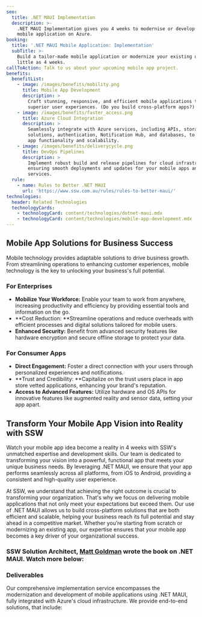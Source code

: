 ```yaml
---
seo:
  title: .NET MAUI Implementation
  description: >-
    .NET MAUI Implementation gives you 4 weeks to modernise or develop your
    mobile application on Azure.
booking:
  title: '.NET MAUI Mobile Application: Implementation'
  subTitle: >-
    Build a tailor-made mobile application or modernize your existing one in as
    little as 4 weeks.
callToAction: Talk to us about your upcoming mobile app project.
benefits:
  benefitList:
    - image: /images/benefits/mobility.png
      title: Mobile App Development
      description: >
        Craft stunning, responsive, and efficient mobile applications that offer
        superior user experiences. (Do you build cross-platform apps?)
    - image: /images/benefits/faster_access.png
      title: Azure Cloud Integration
      description: >
        Seamlessly integrate with Azure services, including APIs, storage
        solutions, authentication, Notification Hub, and databases, to enhance
        app functionality and scalability.
    - image: /images/benefits/deliverycycle.png
      title: DevOps Pipelines
      description: >
        Implement robust build and release pipelines for cloud infrastructure,
        ensuring smooth deployments and updates for your mobile apps and backend
        services.
  rule:
    - name: Rules to Better .NET MAUI
      url: 'https://www.ssw.com.au/rules/rules-to-better-maui/'
technologies:
  header: Related Technologies
  technologyCards:
    - technologyCard: content/technologies/dotnet-maui.mdx
    - technologyCard: content/technologies/mobile-app-development.mdx
---
```


## Mobile App Solutions for Business Success

Mobile technology provides adaptable solutions to drive business growth. From streamlining operations to enhancing customer experiences, mobile technology is the key to unlocking your business's full potential.

### For Enterprises

* **Mobilize Your Workforce:** Enable your team to work from anywhere, increasing productivity and efficiency by providing essential tools and information on the go.
* **Cost Reduction: **Streamline operations and reduce overheads with efficient processes and digital solutions tailored for mobile users.
* **Enhanced Security:** Benefit from advanced security features like hardware encryption and secure offline storage to protect your data.

### For Consumer Apps

* **Direct Engagement:** Foster a direct connection with your users through personalized experiences and notifications.
* **Trust and Credibility: **Capitalize on the trust users place in app store vetted applications, enhancing your brand's reputation.
* **Access to Advanced Features:** Utilize hardware and OS APIs for innovative features like augmented reality and sensor data, setting your app apart.

## Transform Your Mobile App Vision into Reality with SSW

Watch your mobile app idea become a reality in 4 weeks with SSW's unmatched expertise and development skills. Our team is dedicated to transforming your vision into a powerful, functional app that meets your unique business needs. By leveraging .NET MAUI, we ensure that your app performs seamlessly across all platforms, from iOS to Android, providing a consistent and high-quality user experience.

At SSW, we understand that achieving the right outcome is crucial to transforming your organization. That's why we focus on delivering mobile applications that not only meet your expectations but exceed them. Our use of .NET MAUI allows us to build cross-platform solutions that are both efficient and scalable, helping your business reach its full potential and stay ahead in a competitive market. Whether you’re starting from scratch or modernizing an existing app, our expertise ensures that your mobile app becomes a key driver of your organizational success.

<VideoEmbed url="https://www.youtube.com/watch?v=2IoFI3tCN5g" caption="MAUI – Do you build cross-platform mobile apps with .NET MAUI ? (for iOS and Android) (5 mins)" />

### SSW Solution Architect, [Matt Goldman](https://ssw.com.au/people/matt-goldman/ "Matt's People Page") wrote the book on .NET MAUI. Watch more below:

<VideoEmbed url="https://www.youtube.com/watch?v=mbkx9WpAKGs" caption="Building Cross-Platform Apps Made Easy with .NET MAUI in Action with Matt Goldman (2 mins)" />

### Deliverables

Our comprehensive implementation service encompasses the modernization and development of mobile applications using .NET MAUI, fully integrated with Azure's cloud infrastructure. We provide end-to-end solutions, that include:
